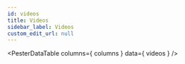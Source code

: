 ```yaml
---
id: videos
title: Videos
sidebar_label: Videos
custom_edit_url: null
---
```



<PesterDataTable
  columns={ columns }
  data={ videos }
/>

<PesterDataButton
  text="Suggest New Video"
  editUrl="https://github.com/pester/docs/edit/master/docs/additional-resources/videos.table.js"
/>
